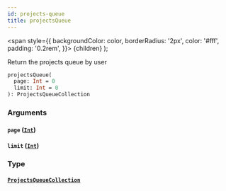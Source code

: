 ```yaml
---
id: projects-queue
title: projectsQueue
---
```


<span
style={{
      backgroundColor: color,
      borderRadius: '2px',
      color: '#fff',
      padding: '0.2rem',
    }}>
{children}
</span>
);

Return the projects queue by user

```graphql
projectsQueue(
  page: Int = 0
  limit: Int = 0
): ProjectsQueueCollection

```

### Arguments

#### `page` ([`Int`](/api/graphql/documentation/scalars/int))

#### `limit` ([`Int`](/api/graphql/documentation/scalars/int))

### Type

#### [`ProjectsQueueCollection`](/api/graphql/documentation/objects/projects-queue-collection)
